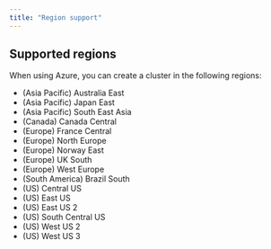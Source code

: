 ```yaml
---
title: "Region support"
---
```

## Supported regions

 When using Azure, you can create a cluster in the following regions:

- (Asia Pacific) Australia East
- (Asia Pacific) Japan East
- (Asia Pacific) South East Asia
- (Canada) Canada Central
- (Europe) France Central
- (Europe) North Europe
- (Europe) Norway East
- (Europe) UK South
- (Europe) West Europe
- (South America) Brazil South
- (US) Central US
- (US) East US
- (US) East US 2
- (US) South Central US
- (US) West US 2
- (US) West US 3